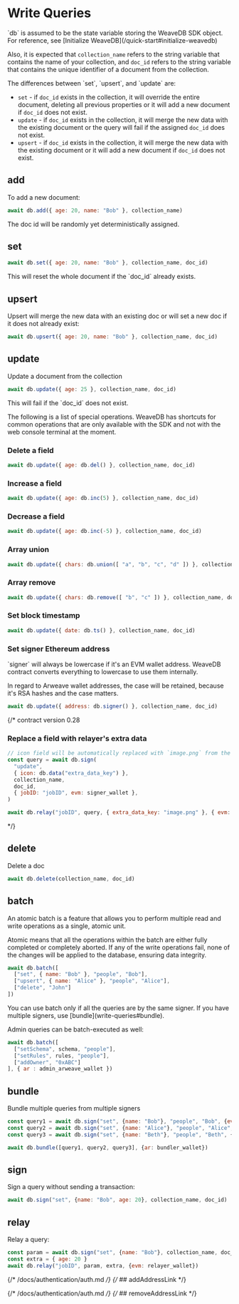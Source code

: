 
# Write Queries

<Callout type="info" emoji="💡">
`db` is assumed to be the state variable storing the WeaveDB SDK object. For reference, see [Initialize WeaveDB](/quick-start#initialize-weavedb)

Also, it is expected that `collection_name` refers to the string variable that contains the name of your collection, and `doc_id` refers to the string variable that contains the unique identifier of a document from the collection.
</Callout>

<Callout type="info" emoji="💡">
The differences between `set`, `upsert`, and `update` are:

- `set` - if `doc_id` exists in the collection, it will override the entire document, deleting all previous properties or it will add a new document if `doc_id` does not exist.
- `update` - if `doc_id` exists in the collection, it will merge the new data with the existing document or the query will fail if the assigned `doc_id` does not exist.
- `upsert` - if `doc_id` exists in the collection, it will merge the new data with the existing document or it will add a new document if `doc_id` does not exist.

</Callout>

## add

To add a new document:

```js copy
await db.add({ age: 20, name: "Bob" }, collection_name)
```
<Callout type="info" emoji="💡">
The doc id will be randomly yet deterministically assigned.
</Callout>

## set

```js copy
await db.set({ age: 20, name: "Bob" }, collection_name, doc_id)
```

<Callout type="info" emoji="💡">
This will reset the whole document if the `doc_id` already exists.
</Callout>

## upsert

Upsert will merge the new data with an existing doc or will set a new doc if it does not already exist:

```js copy
await db.upsert({ age: 20, name: "Bob" }, collection_name, doc_id)
```

## update

Update a document from the collection

```js copy
await db.update({ age: 25 }, collection_name, doc_id)
```

<Callout type="info" emoji="💡">
This will fail if the `doc_id` does not exist.
</Callout>

The following is a list of special operations. WeaveDB has shortcuts for common operations that are only available with the SDK and not with the web console terminal at the moment.

### Delete a field

```js copy
await db.update({ age: db.del() }, collection_name, doc_id)
```

### Increase a field

```js copy
await db.update({ age: db.inc(5) }, collection_name, doc_id)
```

### Decrease a field

```js copy
await db.update({ age: db.inc(-5) }, collection_name, doc_id)
```

### Array union

```js copy
await db.update({ chars: db.union([ "a", "b", "c", "d" ]) }, collection_name, doc_id)
```

### Array remove

```js copy
await db.update({ chars: db.remove([ "b", "c" ]) }, collection_name, doc_id)
```

### Set block timestamp
```js copy
await db.update({ date: db.ts() }, collection_name, doc_id)
```

### Set signer Ethereum address

<Callout type="info" emoji="💡">
`signer` will always be lowercase if it's an EVM wallet address. WeaveDB contract converts everything to lowercase to use them internally.

In regard to Arweave wallet addresses, the case will be retained, because it's RSA hashes and the case matters.
</Callout>

```js copy
await db.update({ address: db.signer() }, collection_name, doc_id)
```

{/* contract version 0.28
### Replace a field with relayer's extra data

```js
// icon field will be automatically replaced with `image.png` from the relayer
const query = await db.sign(
  "update",
  { icon: db.data("extra_data_key") },
  collection_name,
  doc_id,
  { jobID: "jobID", evm: signer_wallet },
)

await db.relay("jobID", query, { extra_data_key: "image.png" }, { evm: relayer_wallet })
```
 */}

## delete

Delete a doc

```js copy
await db.delete(collection_name, doc_id)
```

## batch

An atomic batch is a feature that allows you to perform multiple read and write operations as a single, atomic unit. 

Atomic means that all the operations within the batch are either fully completed or completely aborted. If any of the write operations fail, none of the changes will be applied to the database, ensuring data integrity.

```js copy
await db.batch([
  ["set", { name: "Bob" }, "people", "Bob"],
  ["upsert", { name: "Alice" }, "people", "Alice"],
  ["delete", "John"]
])
```

<Callout type="info" emoji="💡">
You can use batch only if all the queries are by the same signer. If you have multiple signers, use [bundle](write-queries#bundle).
</Callout>

Admin queries can be batch-executed as well:

```js copy
await db.batch([
  ["setSchema", schema, "people"],
  ["setRules", rules, "people"],
  ["addOwner", "0xABC"]
], { ar : admin_arweave_wallet })
```

## bundle

Bundle multiple queries from multiple signers

```js copy
const query1 = await db.sign("set", {name: "Bob"}, "people", "Bob", {evm: wallet1})
const query2 = await db.sign("set", {name: "Alice"}, "people", "Alice", {ii: wallet2})
const query3 = await db.sign("set", {name: "Beth"}, "people", "Beth", {ar: wallet3})

await db.bundle([query1, query2, query3], {ar: bundler_wallet})
```

## sign

Sign a query without sending a transaction:

```js copy
await db.sign("set", {name: "Bob", age: 20}, collection_name, doc_id)
```

## relay

Relay a query:

```js copy
const param = await db.sign("set", {name: "Bob"}, collection_name, doc_id)
const extra = { age: 20 }
await db.relay("jobID", param, extra, {evm: relayer_wallet})
```

{/* /docs/authentication/auth.md */}
{/* ## addAddressLink */}

{/* /docs/authentication/auth.md */}
{/* ## removeAddressLink */}

